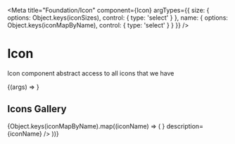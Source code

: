 
<Meta
  title="Foundation/Icon"
  component={Icon}
  argTypes={{
    size: {
      options: Object.keys(iconSizes),
      control: { type: 'select' }
    },
    name: {
      options: Object.keys(iconMapByName),
      control: { type: 'select' }
    }
  }}
/>

# Icon

Icon component abstract access to all icons that we have

<ArgsTable story="Icon Component" />

<Canvas>
  <Story
    name="Icon Component"
    args={{
      ...Icon.defaultProps,
    }}
  >
    {(args) => <Icon {...args} />}
  </Story>
</Canvas>

## Icons Gallery
<IconGallery>
  {Object.keys(iconMapByName).map((iconName) => (
    <IconGallery.Item
      key={`iconGallery__${iconName}`}
      icon={<Icon name={iconName} size="sm" />}
      description={iconName}
    />
  ))}
</IconGallery>
  